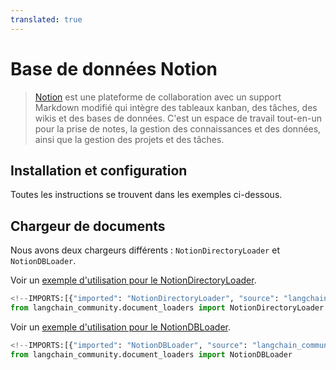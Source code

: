 ```yaml
---
translated: true
---
```


# Base de données Notion

>[Notion](https://www.notion.so/) est une plateforme de collaboration avec un support Markdown modifié qui intègre des tableaux kanban, des tâches, des wikis et des bases de données. C'est un espace de travail tout-en-un pour la prise de notes, la gestion des connaissances et des données, ainsi que la gestion des projets et des tâches.

## Installation et configuration

Toutes les instructions se trouvent dans les exemples ci-dessous.

## Chargeur de documents

Nous avons deux chargeurs différents : `NotionDirectoryLoader` et `NotionDBLoader`.

Voir un [exemple d'utilisation pour le NotionDirectoryLoader](/docs/integrations/document_loaders/notion).

```python
<!--IMPORTS:[{"imported": "NotionDirectoryLoader", "source": "langchain_community.document_loaders", "docs": "https://api.python.langchain.com/en/latest/document_loaders/langchain_community.document_loaders.notion.NotionDirectoryLoader.html", "title": "Notion DB"}]-->
from langchain_community.document_loaders import NotionDirectoryLoader
```

Voir un [exemple d'utilisation pour le NotionDBLoader](/docs/integrations/document_loaders/notiondb).

```python
<!--IMPORTS:[{"imported": "NotionDBLoader", "source": "langchain_community.document_loaders", "docs": "https://api.python.langchain.com/en/latest/document_loaders/langchain_community.document_loaders.notiondb.NotionDBLoader.html", "title": "Notion DB"}]-->
from langchain_community.document_loaders import NotionDBLoader
```
